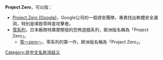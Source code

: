 '''Project Zero'''，可以指：
* [[Project_Zero_(Google)|Project Zero (Google)]]，Google公司的一個資安團隊，專責找出軟體安全漏洞，特別是導致零時差攻擊者。
* [[零系列|零系列]]，日本廠商特庫摩開發的恐怖遊戲系列，歐洲版名稱為「Project Zero」。
** [[零～zero～|零～zero～]]，零系列的第一作，歐洲版名稱為「Project Zero」。
{{disambig}}
[[Category:非中文名称消歧义|Category:非中文名称消歧义]]